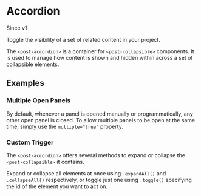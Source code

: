 
<Meta of={accordionStories} />

# Accordion

<div class="badge badge-sm mb-regular">
  <span>Since v1</span>
</div>

<p className="lead">Toggle the visibility of a set of related content in your project.</p>

The `<post-accordion>` is a container for `<post-collapsible>` components.
It is used to manage how content is shown and hidden within across a set of collapsible elements.

<Canvas of={accordionStories.Default} />

<Controls of={accordionStories.Default} />

## Examples

### Multiple Open Panels

By default, whenever a panel is opened manually or programmatically, any other open panel is closed.
To allow multiple panels to be open at the same time, simply use the `multiple="true"` property.

<Canvas of={accordionStories.MultipleOpenPanels} />

### Custom Trigger

The `<post-accordion>` offers several methods to expand or collapse the `<post-collapsible>` it contains.

Expand or collapse all elements at once using `.expandAll()` and `.collapseAll()` respectively,
or toggle just one using `.toggle()` specifying the id of the element you want to act on.

<Source
  code={SampleCustomTrigger}
  language="typescript"
/>
